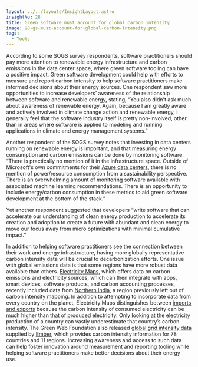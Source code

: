 ```yaml
---
layout: ../../layouts/InsightLayout.astro
insightNo: 28
title: Green software must account for global carbon intensity
image: 28-gs-must-account-for-global-carbon-intensity.png
tags:
  - Tools
---
```


According to some SOGS survey respondents, software practitioners should pay more attention to renewable energy infrastructure and carbon emissions in the data center space, where green software tooling can have a positive impact. Green software development could help with efforts to measure and report carbon intensity to help software practitioners make informed decisions about their energy sources. One respondent saw more opportunities to increase developers’ awareness of the relationship between software and renewable energy, stating, “You also didn't ask much about awareness of renewable energy. Again, because I am greatly aware and actively involved in climate change action and renewable energy, I generally feel that the software industry itself is pretty non-involved, other than in areas where software is applied to modeling and running applications in climate and energy management systems.”

Another respondent of the SOGS survey notes that investing in data centers running on renewable energy is important, and that measuring energy consumption and carbon emissions can be done by monitoring software: “There is practically no mention of it in the infrastructure space. Outside of Microsoft's own commitments for their [Azure data centers](https://www.microsoft.com/en-us/sustainability/azure), there is no mention of power/resource consumption from a sustainability perspective. There is an overwhelming amount of monitoring software available with associated machine learning recommendations. There is an opportunity to include energy/carbon consumption in these metrics to aid green software development at the bottom of the stack.”

Yet another respondent suggested that developers “write software that can accelerate our understanding of clean energy production to accelerate its creation and adoption to create a future with abundant and clean energy to move our focus away from micro optimizations with minimal cumulative impact.”

In addition to helping software practitioners see the connection between their work and energy infrastructure, having more globally representative carbon intensity data will be crucial to decarbonization efforts. One issue with global emissions data is that some regions have more robust data available than others. [Electricity Maps](https://www.electricitymaps.com/), which offers data on carbon emissions and electricity sources, which can then integrate with apps, smart devices, software products, and carbon accounting processes, recently included data from [Northern India](https://app.electricitymaps.com/map?utm_source=linkedin&utm_medium=social&utm_campaign=indianorth), a region previously left out of carbon intensity mapping. In addition to attempting to incorporate data from every country on the planet, Electricity Maps distinguishes between [imports and exports](https://www.electricitymaps.com/blog/consumption-carbon-intensity) because the carbon intensity of consumed electricity can be much higher than that of produced electricity. Only looking at the electricity production of a country can vastly underestimate that country’s carbon intensity. The Green Web Foundation also released [global grid intensity data ](https://www.thegreenwebfoundation.org/news/release-guide-co2-js-v0-13-0/)supplied by [Ember](https://ember-climate.org/), which provides carbon intensity information for 78 countries and 11 regions. Increasing awareness and access to such data can help foster innovation around measurement and reporting tooling while helping software practitioners make better decisions about their energy use.